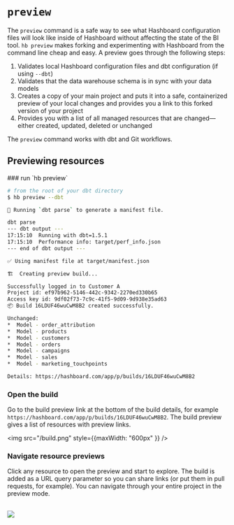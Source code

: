 
# `preview`

The `preview` command is a safe way to see what Hashboard configuration files will look like inside of Hashboard without affecting the state of the BI tool. `hb preview` makes forking and experimenting with Hashboard from the command line cheap and easy.  A preview goes through the following steps:

1. Validates local Hashboard configuration files and dbt configuration (if using `--dbt`)
2. Validates that the data warehouse schema is in sync with your data models
3. Creates a copy of your main project and puts it into a safe, containerized preview of your local changes and provides you a link to this forked version of your project
4. Provides you with a list of all managed resources that are changed—either created, updated, deleted or unchanged

The `preview` command works with dbt and Git workflows.
<br />
<Cards>
  <Card arrow icon=" " title="dbt workflows" href="/docs/data-ops/dbt-integration" />
  <Card arrow icon=" " title="Git workflows" href="/docs/data-ops/git-integration" />
</Cards>


## Previewing resources

<Steps>
### run `hb preview`

```bash {30}
# from the root of your dbt directory
$ hb preview --dbt

🐇 Running `dbt parse` to generate a manifest file.

dbt parse
--- dbt output ---
17:15:10  Running with dbt=1.5.1
17:15:10  Performance info: target/perf_info.json
--- end of dbt output ---

✅ Using manifest file at target/manifest.json

🏗️  Creating preview build...

Successfully logged in to Customer A
Project id: ef97b962-5146-442c-9342-2270ed330b65
Access key id: 9df02f73-7c9c-41f5-9d09-9d938e35ad63
📦 Build 16LDUF46wuCwM8B2 created successfully.

Unchanged:
*  Model - order_attribution
*  Model - products
*  Model - customers
*  Model - orders
*  Model - campaigns
*  Model - sales
*  Model - marketing_touchpoints

Details: https://hashboard.com/app/p/builds/16LDUF46wuCwM8B2
```

### Open the build

Go to the build preview link at the bottom of the build details, for example `https://hashboard.com/app/p/builds/16LDUF46wuCwM8B2`. The build preview gives a list of resources with preview links.
<br />

<img src="/build.png" style={{maxWidth: "600px" }} />


### Navigate resource previews

Click any resource to open the preview and start to explore.  The build is added as a URL query parameter so you can share links (or put them in pull requests, for example).  You can navigate through your entire project in the preview mode.

<br />

<img src="/preview.png" />

</Steps>
